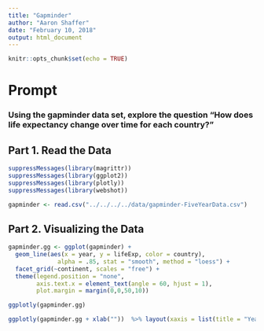 ```yaml
---
title: "Gapminder"
author: "Aaron Shaffer"
date: "February 10, 2018"
output: html_document
---
```


```r
knitr::opts_chunk$set(echo = TRUE)
```

<h1>Prompt</h1>

<h3>Using the gapminder data set, explore the question "How does life expectancy change over time for each country?"<h3>


<h2>Part 1. Read the Data</h2>

```r
suppressMessages(library(magrittr))
suppressMessages(library(ggplot2))
suppressMessages(library(plotly))
suppressMessages(library(webshot))

gapminder <- read.csv("../../../../data/gapminder-FiveYearData.csv")
```

<h2>Part 2. Visualizing the Data </h2>

```r
gapminder.gg <- ggplot(gapminder) +  
  geom_line(aes(x = year, y = lifeExp, color = country), 
              alpha = .85, stat = "smooth", method = "loess") + 
  facet_grid(~continent, scales = "free") + 
  theme(legend.position = "none",
        axis.text.x = element_text(angle = 60, hjust = 1),
        plot.margin = margin(0,0,50,10))
```
```r
ggplotly(gapminder.gg)
```
<center>
```r
ggplotly(gapminder.gg + xlab(""))  %>% layout(xaxis = list(title = "Year"))
```
</center>
<br>

<h3> Initial Takeaway </h3>

In order to make the GG plot look readable the legend needs to be temporarily hidden away because there are so many different countries in the data set.  However since this is an html document you can use the plotly package to make the graph interactive.  At a quick glance there definately seems to be a large difference in life expectancy over the years on a country to country basis and a quick LM will go on and show this. However printing the full thing will take a  lot of space consdering that there are 142 different countries so here is just a quick glance at the Asian Countries

```r
gapminder.asia.lm <- lm(lifeExp ~ country, 
                        data = gapminder[gapminder$continent == "Asia",])
library(pander)
pander(summary(gapminder.asia.lm))
```

Lets take another look at life expectancy by continent per year.

```r
continent.gg <- ggplot(gapminder) + 
  geom_boxplot(aes(x = continent, y = lifeExp), width = 1) + 
  facet_wrap(~year, ncol = 3) + 
  theme(axis.text.x = element_text(angle = 60, hjust = 1),
        plot.margin = margin(0,0,45,10))
```
```r
ggplotly(continent.gg)
```
<center>

```r
ggplotly(continent.gg + xlab(""))  %>% layout(xaxis = list(title = "Continent"))
```

</center>
<br>
<br>

On a Continent by continental basis its very clear that life expectancy differs greatly.  Lets investigate just a bit more closely For Asia.

```r
asian.lifeExp.gg <- ggplot(gapminder[gapminder$continent == "Asia",]) + 
  geom_boxplot(aes(x = country, y = lifeExp), width = 1) + 
  theme(axis.text.x = element_text(angle = 80, hjust = 1),
        plot.margin = margin(0,0,45,10))
```
```r
ggplotly(asian.lifeExp.gg)
```
<center>
```r
ggplotly(asian.lifeExp.gg) %>% layout(xaxis = list(title = "Country"))
```
</center>

Now that its clear that there is a Difference of life expectancy by country lets investigate how `gdpPercap` influences this. 
```r
gpdPercap.bycountry.gg <- ggplot(gapminder, aes(x = year, y = gdpPercap, color = country)) + geom_point() + 
  geom_line(stat = "smooth", method = "loess") +
  facet_wrap(~continent, ncol = 1, scales = "free") +
  theme(legend.position = "none",
        plot.margin = margin(0,0,50,50))
```
```r
ggplotly(gpdPercap.bycountry.gg)
```
<center>
```r
ggplotly(gpdPercap.bycountry.gg + xlab("") + ylab(""))
```
</center>

```r
gapminder$gdpQuartile <- gapminder %>% group_by(year) %$% factor(dplyr::ntile(gdpPercap, 4))
gdpLifeExp.gg <- ggplot(gapminder, aes(x = as.factor(year), y = lifeExp, color = gdpQuartile)) + 
  geom_boxplot(alpha = .5, fill = NA) +
  geom_line(aes(group = gdpQuartile), stat = "smooth", method = "loess", alpha = .5) +
  facet_wrap(~continent, ncol = 1, scale = "free") +
  theme(legend.position = "none",
        plot.margin = margin(0,50,25,50)) 
```
```r
ggplotly(gdpLifeExp.gg)
```
<center>
```r
ggplotly(gdpLifeExp.gg)
```
</center>

The things thats the most interesting about these graphs is before creating them I broke down `gdpQuartile` by year.  And you can see that in some years several continents didn't even have either the highest or lowest quartiles of gdp but regardless of that there is a clear trend that higher `gdpPer` Is having some effects on increased life expectancy.  Countries are of course a major part of it but there are clear gaps between each level of `gdpQuartile`

<h2>Conclusions</h2>

On a country by country basis `gdpPer` or GDP Per Capita does show that the life expectancy of an indivual relates directly to the wealth of your nation.  Visualizing the data and creating some linear models for this helps to show that in a way thats more easily digestable for people.  None of my visualization models or graphs take `pop` into consideration but using all of the other variables together the effects of wealth and location have on life expectancy is quite clear.

Some trickery has gone into the plotting of the graphs.  And that will be covered in the separate R file for the walkthrough of knitting this one.

